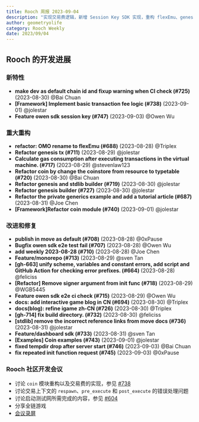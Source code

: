 ```yaml
---
title: Rooch 周报 2023-09-04
description: "实现交易费逻辑，新增 Session Key SDK 实现，重构 flexEmu、genesis 相关内容、私有泛型例子 和 coin 模块，新增私有泛型文章，对 Rooch 的相关功能做了改进"
author: geometryolife
category: Rooch Weekly
date: 2023/09/04
---
```



<PostHeader />

## Rooch 的开发进展

### 新特性

- **make dev as  default chain id and fixup warning when CI check (#725)** (2023-08-30) @Bai Chuan
- **[Framework] Implement basic transaction fee logic (#738)** (2023-09-01) @jolestar
- **Feature owen sdk session key (#747)** (2023-09-03) @Owen Wu

### 重大重构

- **refactor: OMO rename to flexEmu  (#688)** (2023-08-28) @Triplex
- **Refactor genesis tx (#711)** (2023-08-29) @jolestar
- **Calculate gas consumption after executing transactions in the virtual machine. (#717)** (2023-08-29) @stevenlaw123
- **Refactor coin by change the coinstore from resource to typetable (#720)** (2023-08-30) @Bai Chuan
- **Refactor genesis and stdlib builder (#719)** (2023-08-30) @jolestar
- **Refactor genesis builder (#727)** (2023-08-30) @jolestar
- **Refactor the private generics example and add a tutorial article (#687)** (2023-08-31) @Joe Chen
- **[Framework]Refactor coin module  (#740)** (2023-09-01) @jolestar

### 改进和修复

- **publish in move as default (#708)** (2023-08-28) @0xPause
- **Bugfix owen sdk e2e test fail (#707)** (2023-08-28) @Owen Wu
- **add weekly 2023-08-28 (#710)** (2023-08-28) @Joe Chen
- **Feature/monorepo (#713)** (2023-08-29) @sven Tan
- **[gh-663] unify scheme, variables and constant errors, add script and GitHub Action for checking error prefixes.  (#664)** (2023-08-28) @feliciss
- **[Refactor] Remove signer argument from init func (#718)** (2023-08-29) @WGB5445
- **Feature owen sdk e2e ci check (#715)** (2023-08-29) @Owen Wu
- **docs: add interactive game blog in CN (#694)** (2023-08-30) @Triplex
- **docs(blog): refine igame zh-CN (#726)** (2023-08-30) @Triplex
- **[gh-714] fix build directory. (#732)** (2023-08-30) @feliciss
- **[stdlib] remove the incorrect reference links from move docs (#736)** (2023-08-31) @jolestar
- **Feature/dashboard sdk (#733)** (2023-08-31) @sven Tan
- **[Examples] Coin examples (#743)** (2023-09-01) @jolestar
- **fixed tempdir drop after server start (#746)** (2023-09-03) @Bai Chuan
- **fix repeated init function request (#745)** (2023-09-03) @0xPause

### Rooch 社区开发会议

- 讨论 `coin` 模块重构以及交易费的实现，参见 [#738](https://github.com/rooch-network/rooch/pull/738)
- 讨论交易上下文的 `respawn`、`pre_execute` 和 `post_execute` 的错误处理问题
- 讨论启动测试网所需完成的内容，参见 [#604](https://github.com/rooch-network/rooch/issues/604)
- 分享全链游戏
- [会议录屏](https://drive.google.com/file/d/15W957dgDLAMP-EKWF1P-RzLROuYUFWry/view?usp=sharing)
